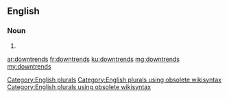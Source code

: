 ==English==

===Noun===
{{head|en}}

# {{plural of|downtrend}}

[[Category:English plurals]][[Category:English plurals using obsolete wikisyntax]][[Category:English plurals using obsolete wikisyntax]]

[[ar:downtrends]]
[[fr:downtrends]]
[[ku:downtrends]]
[[mg:downtrends]]
[[my:downtrends]]